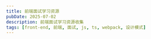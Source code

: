 ```yaml
---
title: 前端面试学习资源
pubDate: 2025-07-02
description: 前端面试学习资源收集
tags: [front-end, 前端, 面试, js, ts, webpack, 设计模式]
---
```



<NavCard
  title="Front-End-Lib"
  description="notion 整理的笔记库"
  href="https://evelance.notion.site/Front-End-Lib-641a7f4ffdc643239155757324fdce02" />
